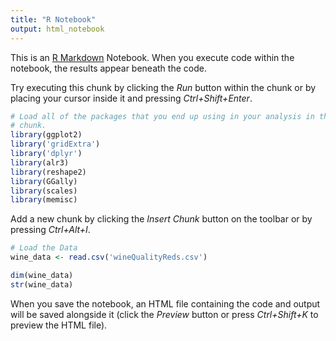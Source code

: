 ```yaml
---
title: "R Notebook"
output: html_notebook
---
```


This is an [R Markdown](http://rmarkdown.rstudio.com) Notebook. When you execute code within the notebook, the results appear beneath the code. 

Try executing this chunk by clicking the *Run* button within the chunk or by placing your cursor inside it and pressing *Ctrl+Shift+Enter*. 

```r
# Load all of the packages that you end up using in your analysis in this code
# chunk.
library(ggplot2)
library('gridExtra')
library('dplyr')
library(alr3)
library(reshape2)
library(GGally)
library(scales)
library(memisc)


```

Add a new chunk by clicking the *Insert Chunk* button on the toolbar or by pressing *Ctrl+Alt+I*.
```r
# Load the Data
wine_data <- read.csv('wineQualityReds.csv')
```

```r
dim(wine_data)
str(wine_data)
```

When you save the notebook, an HTML file containing the code and output will be saved alongside it (click the *Preview* button or press *Ctrl+Shift+K* to preview the HTML file).
